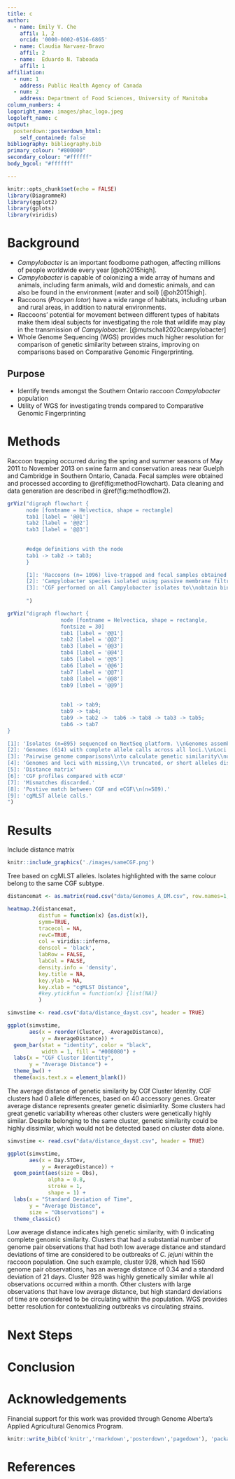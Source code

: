 ```yaml
---
title: c
author:
  - name: Emily V. Che
    affil: 1, 2
    orcid: '0000-0002-0516-6865'
  - name: Claudia Narvaez-Bravo
    affil: 2
  - name:  Eduardo N. Taboada
    affil: 1  
affiliation:
  - num: 1
    address: Public Health Agency of Canada
  - num: 2
    address: Department of Food Sciences, University of Manitoba
column_numbers: 4
logoright_name: images/phac_logo.jpeg
logoleft_name: c
output: 
  posterdown::posterdown_html:
    self_contained: false
bibliography: bibliography.bib
primary_colour: "#800000"
secondary_colour: "#ffffff"
body_bgcol: "#ffffff"

---
```


```r
knitr::opts_chunk$set(echo = FALSE)
library(DiagrammeR)
library(ggplot2)
library(gplots)
library(viridis)

```

# Background

- *Campylobacter* is an important foodborne pathogen, affecting millions of people worldwide every year [@oh2015high].
-	*Campylobacter* is capable of colonizing a wide array of humans and animals, including farm animals, wild and domestic animals, and can also be found in the environment (water and soil) [@oh2015high]. 
-	Raccoons (*Procyon lotor*) have a wide range of habitats, including urban and rural areas, in addition to natural environments. 
-	Raccoons’ potential for movement between different types of habitats make them ideal subjects for investigating the role that wildlife may play in the transmission of *Campylobacter*. [@mutschall2020campylobacter]
- Whole Genome Sequencing (WGS) provides much higher resolution for comparison of genetic similarity between strains, improving on comparisons based on Comparative Genomic Fingerprinting.


## Purpose

- Identify trends amongst the Southern Ontario raccoon *Campylobacter* population
- Utility of WGS for investigating trends compared to Comparative Genomic Fingerprinting 


# Methods

Raccoon trapping occurred during the spring and summer seasons of May 2011 to November 2013 on swine farm and conservation areas near Guelph and Cambridge in Southern Ontario, Canada. Fecal samples were obtained and processed according to \@ref(fig:methodFlowchart). Data cleaning and data generation are described in \@ref(fig:methodflow2). 

```r
grViz("digraph flowchart {
      node [fontname = Helvectica, shape = rectangle]
      tab1 [label = '@@1']
      tab2 [label = '@@2']
      tab3 [label = '@@3']
    
      
      #edge definitions with the node
      tab1 -> tab2 -> tab3;
      }

      [1]: 'Raccoons (n= 1096) live-trapped and fecal samples obtained'
      [2]: 'Campylobacter species isolated using passive membrane filtration\\nand the species identity confirmed with multiplex PCR.'
      [3]: 'CGF performed on all Campylobacter isolates to\\nobtain binary fingerpints, which were assigned a subtype.'
      
      ")
```


```r
grViz("digraph flowchart {
                 node [fontname = Helvectica, shape = rectangle,
                 fontsize = 30]
                 tab1 [label = '@@1']
                 tab2 [label = '@@2']
                 tab3 [label = '@@3']
                 tab4 [label = '@@4']
                 tab5 [label = '@@5']
                 tab6 [label = '@@6']
                 tab7 [label = '@@7']
                 tab8 [label = '@@8']
                 tab9 [label = '@@9']
                 
                 
                 tab1 -> tab9;
                 tab9 -> tab4;
                 tab9 -> tab2 ->  tab6 -> tab8 -> tab3 -> tab5;
                 tab6 -> tab7
}

[1]: 'Isolates (n=895) sequenced on NextSeq platform. \\nGenomes assembled.'
[2]: 'Genomes (614) with complete allele calls across all loci.\\nLoci (685) with complete alleles across all genomes.'
[3]: 'Pairwise genome comparisons\\nto calculate genetic similarity\\nusing GrapeTree.'
[4]: 'Genomes and loci with missing,\\n truncated, or short alleles discarded.'
[5]: 'Distance matrix'
[6]: 'CGF profiles compared with eCGF'
[7]: 'Mismatches discarded.'
[8]: 'Postive match between CGF and eCGF\\n(n=589).'
[9]: 'cgMLST allele calls.'
")
```


# Results

Include distance matrix 


```r
knitr::include_graphics('./images/sameCGF.png')

```

Tree based on cgMLST alleles. Isolates highlighted with the same colour belong to the same CGF subtype.  


```r
distancemat <- as.matrix(read.csv("data/Genomes_A_DM.csv", row.names=1, header = TRUE))

heatmap.2(distancemat,
          distfun = function(x) {as.dist(x)},
          symm=TRUE,
          tracecol = NA,
          revC=TRUE,
          col = viridis::inferno,
          denscol = 'black',
          labRow = FALSE,
          labCol = FALSE,
          density.info = 'density',
          key.title = NA,
          key.ylab = NA,
          key.xlab = "cgMLST Distance",
          #key.ytickfun = function(x) {list(NA)}
          )
```

```r
simvstime <- read.csv("data/distance_dayst.csv", header = TRUE)

ggplot(simvstime,
       aes(x = reorder(Cluster, -AverageDistance),
           y = AverageDistance)) +
  geom_bar(stat = "identity", color = "black", 
           width = 1, fill = "#008080") +
  labs(x = "CGF Cluster Identity",
       y = "Average Distance") +
  theme_bw() +
  theme(axis.text.x = element_blank())

```
The average distance of genetic similarity by CGf Cluster Identity. CGF clusters had 0 allele differences, based on 40 accessory genes. Greater average distance represents greater genetic disimiarlity. Some clusters had great genetic variability whereas other clusters were genetically highly similar. Despite belonging to the same cluster, genetic similarity could be highly dissimilar, which would not be detected based on cluster data alone. 


```r
simvstime <- read.csv("data/distance_dayst.csv", header = TRUE)

ggplot(simvstime,
       aes(x = Day.STDev,
           y = AverageDistance)) +
  geom_point(aes(size = Obs),
             alpha = 0.8,
             stroke = 1,
             shape = 1) +
  labs(x = "Standard Deviation of Time",
       y = "Average Distance",
       size = "Observations") +
  theme_classic()


```

Low average distance indicates high genetic similarity, with 0 indicating complete genomic similarity. Clusters that had a substantial number of genome pair observations that had both low average distance and standard deviations of time are considered to be outbreaks of *C. jejuni* within the raccoon population. One such example, cluster 928, which had 1560 genome pair observations, has an average distance of 0.34 and a standard deviation of 21 days. Cluster 928 was highly genetically similar while all observations occurred within a month. Other clusters with large observations that have low average distance, but high standard deviations of time are considered to be circulating within the population. WGS provides better resolution for contextualizing outbreaks vs circulating strains. 

# Next Steps



# Conclusion


# Acknowledgements

Financial support for this work was provided through Genome Alberta's Applied Agricultural Genomics Program. 

```r
knitr::write_bib(c('knitr','rmarkdown','posterdown','pagedown'), 'packages.bib')
```

# References
